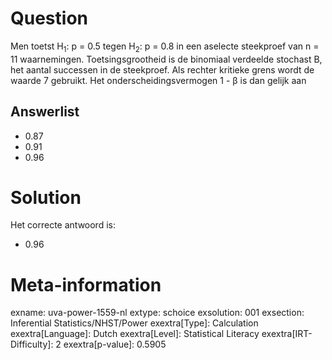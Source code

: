 Question
========

Men toetst H~1~: p = 0.5 tegen H~2~: p = 0.8 in een aselecte steekproef
van n = 11 waarnemingen. Toetsingsgrootheid is de binomiaal verdeelde
stochast B, het aantal successen in de steekproef. Als rechter kritieke
grens wordt de waarde 7 gebruikt. Het onderscheidingsvermogen 1 - β is
dan gelijk aan

Answerlist
----------

* 0.87
* 0.91
* 0.96

Solution
========

Het correcte antwoord is: 

* 0.96

Meta-information
================
exname: uva-power-1559-nl
extype: schoice
exsolution: 001
exsection: Inferential Statistics/NHST/Power
exextra[Type]: Calculation
exextra[Language]: Dutch
exextra[Level]: Statistical Literacy
exextra[IRT-Difficulty]: 2
exextra[p-value]: 0.5905
